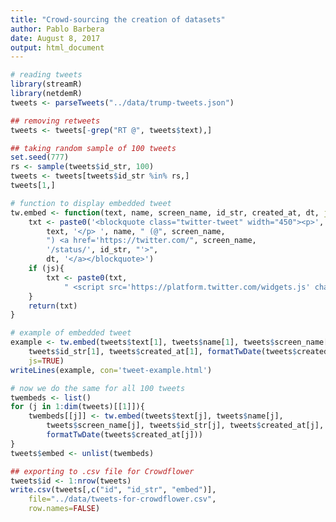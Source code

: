 ```yaml
---
title: "Crowd-sourcing the creation of datasets"
author: Pablo Barbera
date: August 8, 2017
output: html_document
---
```




```r
# reading tweets
library(streamR)
library(netdemR)
tweets <- parseTweets("../data/trump-tweets.json")

## removing retweets
tweets <- tweets[-grep("RT @", tweets$text),]

## taking random sample of 100 tweets
set.seed(777)
rs <- sample(tweets$id_str, 100)
tweets <- tweets[tweets$id_str %in% rs,]
tweets[1,]

# function to display embedded tweet
tw.embed <- function(text, name, screen_name, id_str, created_at, dt, js=FALSE){
    txt <- paste0('<blockquote class="twitter-tweet" width="450"><p>',
        text, '</p> ', name, " (@", screen_name, 
        ") <a href='https://twitter.com/", screen_name,
        '/status/', id_str, "'>",
        dt, '</a></blockquote>')
    if (js){
        txt <- paste0(txt, 
            " <script src='https://platform.twitter.com/widgets.js' charset='utf-8'></script>")
    }
    return(txt)
}

# example of embedded tweet
example <- tw.embed(tweets$text[1], tweets$name[1], tweets$screen_name[1],
    tweets$id_str[1], tweets$created_at[1], formatTwDate(tweets$created_at[1]),
    js=TRUE)
writeLines(example, con='tweet-example.html')

# now we do the same for all 100 tweets
twembeds <- list()
for (j in 1:dim(tweets)[[1]]){
    twembeds[[j]] <- tw.embed(tweets$text[j], tweets$name[j],
        tweets$screen_name[j], tweets$id_str[j], tweets$created_at[j],
        formatTwDate(tweets$created_at[j]))
}
tweets$embed <- unlist(twembeds)

## exporting to .csv file for Crowdflower
tweets$id <- 1:nrow(tweets)
write.csv(tweets[,c("id", "id_str", "embed")], 
    file="../data/tweets-for-crowdflower.csv",
    row.names=FALSE)


```